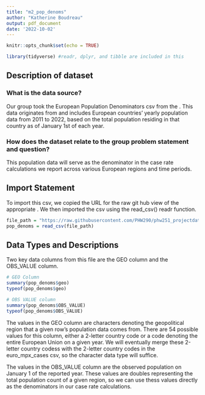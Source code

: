 ```yaml
---
title: "m2_pop_denoms"
author: "Katherine Boudreau"
output: pdf_document
date: '2022-10-02'
---
```


```r
knitr::opts_chunk$set(echo = TRUE)

library(tidyverse) #readr, dplyr, and tibble are included in this
```

## Description of dataset

### What is the data source?
Our group took the European Population Denominators csv from the \href{https://github.com/PHW290/phw251_projectdata}{PHW251 Project Data github repo}. This data originates from \href{https://ec.europa.eu/eurostat/databrowser/view/tps00001/default/table?lang=en}{Eurostat} and includes European countries' yearly population data from 2011 to 2022, based on the total population residing in that country as of January 1st of each year.

### How does the dataset relate to the group problem statement and question?
This population data will serve as the denominator in the case rate calculations we report across various European regions and time periods.

## Import Statement
To import this csv, we copied the URL for the raw git hub view of the appropriate \href{https://github.com/PHW290/phw251_projectdata/blob/main/euro_pop_denominators.csv}{csv file}. We then imported the csv using the read_csv() readr function.
```r
file_path = "https://raw.githubusercontent.com/PHW290/phw251_projectdata/main/euro_pop_denominators.csv"
pop_denoms = read_csv(file_path)
```

## Data Types and Descriptions
Two key data columns from this file are the GEO column and the OBS_VALUE column.
```r
# GEO Column
summary(pop_denoms$geo)
typeof(pop_denoms$geo)

# OBS VALUE column
summary(pop_denoms$OBS_VALUE)
typeof(pop_denoms$OBS_VALUE)
```
The values in the GEO column are characters denoting the geopolitical region that a given row's population data comes from. There are 54 possible values for this column, either a 2-letter country code or a code denoting the entire European Union on a given year. We will eventually merge these 2-letter country codess with the 2-letter country codes in the euro_mpx_cases csv, so the character data type will suffice.

The values in the OBS_VALUE column are the observed population on January 1 of the reported year. These values are doubles representing the total population count of a given region, so we can use thess values directly as the denominators in our case rate calculations.